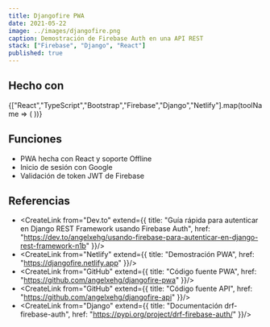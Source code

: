 ```yaml
---
title: Djangofire PWA
date: 2021-05-22
image: ../images/djangofire.png
caption: Demostración de Firebase Auth en una API REST
stack: ["Firebase", "Django", "React"]
published: true
---
```


## Hecho con 

<div className="mb-2">
  {["React","TypeScript","Bootstrap","Firebase","Django","Netlify"].map(toolName => (
    <CreateBadge key={toolName} from={toolName}/>
  ))}
</div>

## Funciones

- PWA hecha con React y soporte Offline
- Inicio de sesión con Google
- Validación de token JWT de Firebase

## Referencias

- <CreateLink from="Dev.to" extend={{
  title: "Guía rápida para autenticar en Django REST Framework usando Firebase Auth",
  href: "https://dev.to/angelxehg/usando-firebase-para-autenticar-en-django-rest-framework-n1b"
}}/>
- <CreateLink from="Netlify" extend={{
  title: "Demostración PWA",
  href: "https://djangofire.netlify.app"
}}/>
- <CreateLink from="GitHub" extend={{
  title: "Código fuente PWA",
  href: "https://github.com/angelxehg/djangofire-pwa"
}}/>
- <CreateLink from="GitHub" extend={{
  title: "Código fuente API",
  href: "https://github.com/angelxehg/djangofire-api"
}}/>
- <CreateLink from="Django" extend={{
  title: "Documentación drf-firebase-auth",
  href: "https://pypi.org/project/drf-firebase-auth/"
}}/>
